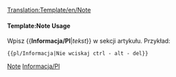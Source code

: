 <noinclude>[[Translation:Template/en/Note]]</noinclude>{{en/Ambox| type  = notice
| text  = <strong>Informacja</strong><br/>{{{1|Jeśli ktoś dodał ten szablon, ale nie ustawił konkretnej uwagi, należy go usunąć lub zaktualizować.}}}
}}<noinclude>

====Template:Note Usage====
Wpisz <nowiki>{{</nowiki>'''Informacja/Pl'''|'' tekst ''<nowiki>}}</nowiki> w sekcji artykułu. Przykład:
<pre>{{pl/Informacja|Nie wciskaj ctrl - alt - del}}</pre>

[[Category:en/Manual/Base Set/Message boxes|Note]][[Category:pl/Szablony |Informacja/Pl]]</noinclude>